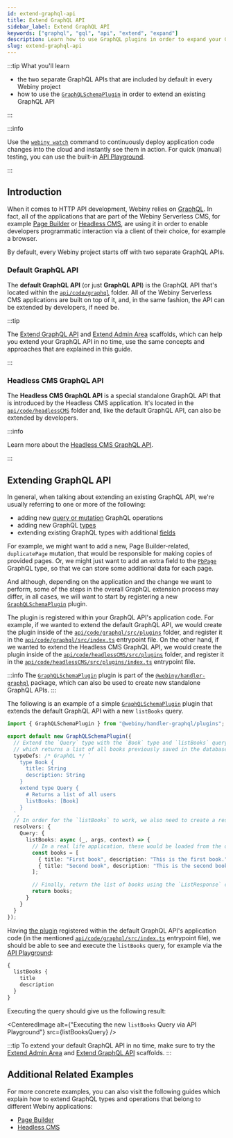```yaml
---
id: extend-graphql-api
title: Extend GraphQL API
sidebar_label: Extend GraphQL API
keywords: ["graphql", "gql", "api", "extend", "expand"]
description: Learn how to use GraphQL plugins in order to expand your GraphQL API.
slug: extend-graphql-api
---
```



:::tip What you'll learn

- the two separate GraphQL APIs that are included by default in every Webiny project
- how to use the [`GraphQLSchemaPlugin`](https://github.com/webiny/webiny-js/blob/v5.11.0/packages/handler-graphql/src/plugins/GraphQLSchemaPlugin.ts#L10) in order to extend an existing GraphQL API

:::

:::info

Use the [`webiny watch`](/docs/how-to-guides/use-watch-command) command to continuously deploy application code changes into the cloud and instantly see them in action. For quick (manual) testing, you can use the built-in [API Playground](/docs/how-to-guides/webiny-applications/admin-area/api-playground/).

:::

## Introduction

When it comes to HTTP API development, Webiny relies on [GraphQL](https://graphql.org/). In fact, all of the applications that are part of the Webiny Serverless CMS, for example [Page Builder](https://www.webiny.com/serverless-app/page-builder) or [Headless CMS](https://www.webiny.com/serverless-app/headless-cms), are using it in order to enable developers programmatic interaction via a client of their choice, for example a browser.

By default, every Webiny project starts off with two separate GraphQL APIs.

### Default GraphQL API

The **default GraphQL API** (or just **GraphQL API**) is the GraphQL API that's located within the [`api/code/graphql`](https://github.com/webiny/webiny-js/tree/v5.11.0/packages/cwp-template-aws/template/api/code/graphql) folder. All of the Webiny Serverless CMS applications are built on top of it, and, in the same fashion, the API can be extended by developers, if need be.

:::tip

The [Extend GraphQL API](/docs/how-to-guides/scaffolding/extend-graphql-api) and [Extend Admin Area](/docs/how-to-guides/scaffolding/extend-admin-area) scaffolds, which can help you extend your GraphQL API in no time, use the same concepts and approaches that are explained in this guide.

:::

### Headless CMS GraphQL API

The **Headless CMS GraphQL API** is a special standalone GraphQL API that is introduced by the Headless CMS application. It's located in the [`api/code/headlessCMS`](https://github.com/webiny/webiny-js/tree/v5.11.0/packages/cwp-template-aws/template/api/code/headlessCMS) folder and, like the default GraphQL API, can also be extended by developers.

:::info

Learn more about the [Headless CMS GraphQL API](/docs/key-topics/webiny-applications/headless-cms/graphql-api).

:::

## Extending GraphQL API

In general, when talking about extending an existing GraphQL API, we're usually referring to one or more of the following:

- adding new [query or mutation](https://graphql.org/learn/queries/) GraphQL operations
- adding new GraphQL [types](https://graphql.org/learn/schema/#object-types-and-fields)
- extending existing GraphQL types with additional [fields](https://graphql.org/learn/queries/#fields)

For example, we might want to add a new, Page Builder-related, `duplicatePage` mutation, that would be responsible for making copies of provided pages. Or, we might just want to add an extra field to the [`PbPage`](https://github.com/webiny/webiny-js/blob/v5.11.0/packages/api-page-builder/src/graphql/graphql/pages.gql.ts#L30) GraphQL type, so that we can store some additional data for each page.

And although, depending on the application and the change we want to perform, some of the steps in the overall GraphQL extension process may differ, in all cases, we will want to start by registering a new [`GraphQLSchemaPlugin`](https://github.com/webiny/webiny-js/blob/v5.11.0/packages/handler-graphql/src/plugins/GraphQLSchemaPlugin.ts#L10) plugin.

The plugin is registered within your GraphQL API's application code. For example, if we wanted to extend the default GraphQL API, we would create the plugin inside of the [`api/code/graphql/src/plugins`](https://github.com/webiny/webiny-js/tree/v5.11.0/packages/cwp-template-aws/template/api/code/graphql/src/plugins) folder, and register it in the [`api/code/graphql/src/index.ts`](https://github.com/webiny/webiny-js/tree/v5.11.0/packages/cwp-template-aws/template/api/code/graphql/src/index.ts) entrypoint file. On the other hand, if we wanted to extend the Headless CMS GraphQL API, we would create the plugin inside of the [`api/code/headlessCMS/src/plugins`](https://github.com/webiny/webiny-js/tree/v5.11.0/packages/cwp-template-aws/template/api/code/headlessCMS/src/index.ts) folder, and register it in the [`api/code/headlessCMS/src/plugins/index.ts`](https://github.com/webiny/webiny-js/tree/v5.11.0/packages/cwp-template-aws/template/api/code/headlessCMS/src/index.ts) entrypoint file.

:::info
The [`GraphQLSchemaPlugin`](https://github.com/webiny/webiny-js/blob/v5.11.0/packages/handler-graphql/src/plugins/GraphQLSchemaPlugin.ts#L10) plugin is part of the [`@webiny/handler-graphql`](https://github.com/webiny/webiny-js/tree/v5.11.0/packages/handler-graphql) package, which can also be used to create new standalone GraphQL APIs.
:::

The following is an example of a simple [`GraphQLSchemaPlugin`](https://github.com/webiny/webiny-js/blob/v5.11.0/packages/handler-graphql/src/plugins/GraphQLSchemaPlugin.ts#L10) plugin that extends the default GraphQL API with a new `listBooks` query.

```ts title="api/code/graphql/src/plugins/books.ts"
import { GraphQLSchemaPlugin } from "@webiny/handler-graphql/plugins";

export default new GraphQLSchemaPlugin({
  // Extend the `Query` type with the `Book` type and `listBooks` query field,
  // which returns a list of all books previously saved in the database.
  typeDefs: /* GraphQL */ `
    type Book {
      title: String
      description: String
    }
    extend type Query {
      # Returns a list of all users
      listBooks: [Book]
    }
  `,
  // In order for the `listBooks` to work, we also need to create a resolver function.
  resolvers: {
    Query: {
      listBooks: async (_, args, context) => {
        // In a real life application, these would be loaded from the database.
        const books = [
          { title: "First book", description: "This is the first book." },
          { title: "Second book", description: "This is the second book." }
        ];

        // Finally, return the list of books using the `ListResponse` class instance.
        return books;
      }
    }
  }
});
```

Having [the plugin](https://github.com/webiny/webiny-examples/blob/master/extend-graphql-api/list-books/api/code/graphql/src/plugins/books.ts#L3) registered within the default GraphQL API's application code (in the mentioned [`api/code/graphql/src/index.ts`](https://github.com/webiny/webiny-examples/blob/master/extend-graphql-api/list-books/api/code/graphql/src/index.ts#L27) entrypoint file), we should be able to see and execute the `listBooks` query, for example via the [API Playground](/docs/how-to-guides/webiny-applications/admin-area/api-playground/):

```graphql
{
  listBooks {
    title
    description
  }
}
```

Executing the query should give us the following result:

<CenteredImage
  alt={"Executing the new `listBooks` Query via API Playground"}
  src={listBooksQuery}
/>

:::tip
To extend your default GraphQL API in no time, make sure to try the [Extend Admin Area](/docs/how-to-guides/scaffolding/extend-admin-area) and [Extend GraphQL API](/docs/how-to-guides/scaffolding/extend-graphql-api) scaffolds.
:::

## Additional Related Examples

For more concrete examples, you can also visit the following guides which explain how to extend GraphQL types and operations that belong to different Webiny applications:

- [Page Builder](/docs/how-to-guides/webiny-applications/page-builder/extend-graphql-api)
- [Headless CMS](/docs/how-to-guides/webiny-applications/headless-cms/extend-graphql-api)
